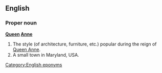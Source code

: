 ==English==
===Proper noun===
'''[[Queen]] [[Anne]]'''

# The style (of architecture, furniture, etc.) popular during the reign of [[w:Queen Anne|Queen Anne]].
#A small town in Maryland, USA.

[[Category:English eponyms]]
{{rfd}}